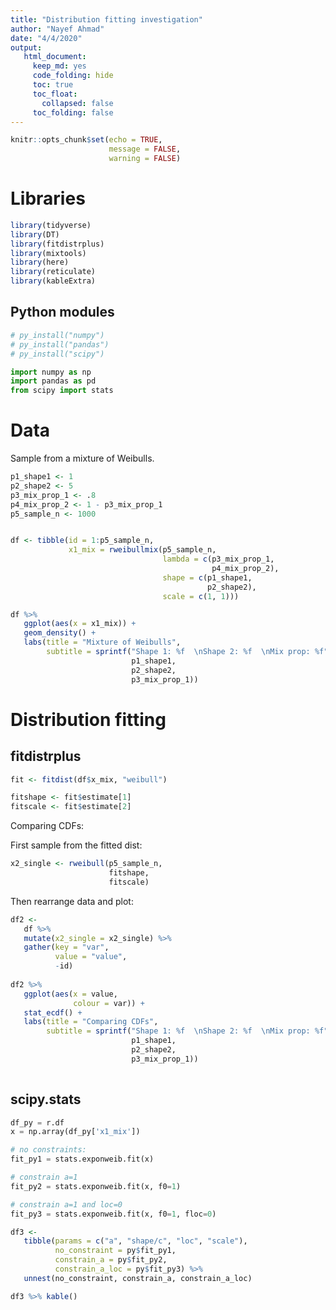 ```yaml
---
title: "Distribution fitting investigation"
author: "Nayef Ahmad"
date: "4/4/2020"
output: 
   html_document: 
     keep_md: yes
     code_folding: hide
     toc: true
     toc_float:
       collapsed: false
     toc_folding: false
---
```


```r
knitr::opts_chunk$set(echo = TRUE, 
                      message = FALSE, 
                      warning = FALSE)
```

# Libraries
```r
library(tidyverse)
library(DT)
library(fitdistrplus)
library(mixtools)
library(here)
library(reticulate)
library(kableExtra)
```

## Python modules 
```r
# py_install("numpy")
# py_install("pandas")
# py_install("scipy")
```

```python
import numpy as np
import pandas as pd 
from scipy import stats 
```


# Data
Sample from a mixture of Weibulls. 

```r
p1_shape1 <- 1
p2_shape2 <- 5
p3_mix_prop_1 <- .8
p4_mix_prop_2 <- 1 - p3_mix_prop_1
p5_sample_n <- 1000


df <- tibble(id = 1:p5_sample_n, 
             x1_mix = rweibullmix(p5_sample_n,
                                  lambda = c(p3_mix_prop_1, 
                                             p4_mix_prop_2), 
                                  shape = c(p1_shape1,
                                            p2_shape2), 
                                  scale = c(1, 1)))

df %>% 
   ggplot(aes(x = x1_mix)) + 
   geom_density() + 
   labs(title = "Mixture of Weibulls", 
        subtitle = sprintf("Shape 1: %f  \nShape 2: %f  \nMix prop: %f", 
                           p1_shape1, 
                           p2_shape2, 
                           p3_mix_prop_1))
```

# Distribution fitting

## fitdistrplus 
```r
fit <- fitdist(df$x_mix, "weibull")

fitshape <- fit$estimate[1]
fitscale <- fit$estimate[2]
```

Comparing CDFs: 

First sample from the fitted dist: 
```r
x2_single <- rweibull(p5_sample_n,
                      fitshape, 
                      fitscale)
```

Then rearrange data and plot: 

```r
df2 <- 
   df %>% 
   mutate(x2_single = x2_single) %>% 
   gather(key = "var", 
          value = "value", 
          -id)
   
df2 %>% 
   ggplot(aes(x = value, 
              colour = var)) + 
   stat_ecdf() + 
   labs(title = "Comparing CDFs",
        subtitle = sprintf("Shape 1: %f  \nShape 2: %f  \nMix prop: %f", 
                           p1_shape1, 
                           p2_shape2, 
                           p3_mix_prop_1))
   
```


## scipy.stats 
```python
df_py = r.df
x = np.array(df_py['x1_mix'])

# no constraints: 
fit_py1 = stats.exponweib.fit(x)

# constrain a=1
fit_py2 = stats.exponweib.fit(x, f0=1)

# constrain a=1 and loc=0
fit_py3 = stats.exponweib.fit(x, f0=1, floc=0)
```

```r
df3 <- 
   tibble(params = c("a", "shape/c", "loc", "scale"), 
          no_constraint = py$fit_py1, 
          constrain_a = py$fit_py2, 
          constrain_a_loc = py$fit_py3) %>%  
   unnest(no_constraint, constrain_a, constrain_a_loc)

df3 %>% kable()
```

